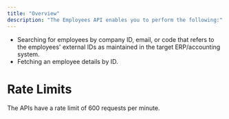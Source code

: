 ```yaml
---
title: "Overview"
description: "The Employees API enables you to perform the following:"
---
```


* Searching for employees by company ID, email, or code that refers to the employees' external IDs as maintained in the target ERP/accounting system.
* Fetching an employee details by ID.

# Rate Limits

The APIs have a rate limit of 600 requests per minute.
